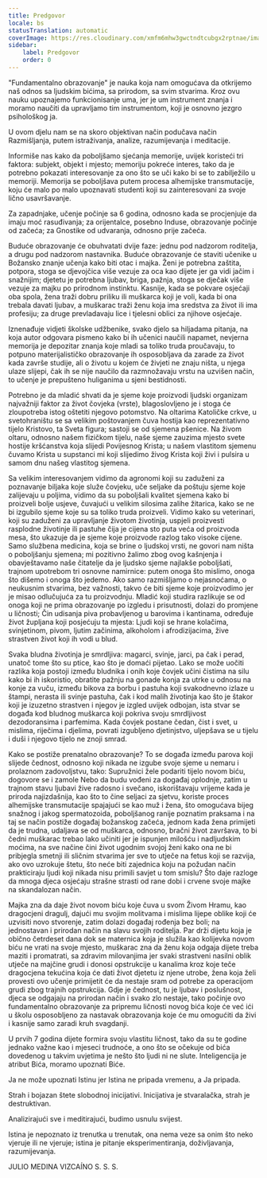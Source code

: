 ```yaml
---
title: Predgovor
locale: bs
statusTranslation: automatic
coverImage: https://res.cloudinary.com/xmfm6mhw3gwctndtcubgx2rptnae/image/upload/v1740337243/small_cover_educacion_fundamental_a051170f1c.webp
sidebar:
    label: Predgovor
    order: 0
---
```

"Fundamentalno obrazovanje" je nauka koja nam omogućava da otkrijemo naš odnos sa ljudskim bićima, sa prirodom, sa svim stvarima. Kroz ovu nauku upoznajemo funkcionisanje uma, jer je um instrument znanja i moramo naučiti da upravljamo tim instrumentom, koji je osnovno jezgro psihološkog ja.

U ovom djelu nam se na skoro objektivan način podučava način Razmišljanja, putem istraživanja, analize, razumijevanja i meditacije.

Informiše nas kako da poboljšamo sjećanja memorije, uvijek koristeći tri faktora: subjekt, objekt i mjesto; memoriju pokreće interes, tako da je potrebno pokazati interesovanje za ono što se uči kako bi se to zabilježilo u memoriji. Memorija se poboljšava putem procesa alhemijske transmutacije, koju će malo po malo upoznavati studenti koji su zainteresovani za svoje lično usavršavanje.

Za zapadnjake, učenje počinje sa 6 godina, odnosno kada se procjenjuje da imaju moć rasuđivanja; za orijentalce, posebno Induse, obrazovanje počinje od začeća; za Gnostike od udvaranja, odnosno prije začeća.

Buduće obrazovanje će obuhvatati dvije faze: jednu pod nadzorom roditelja, a drugu pod nadzorom nastavnika. Buduće obrazovanje će staviti učenike u Božansko znanje učenja kako biti otac i majka. Ženi je potrebna zaštita, potpora, stoga se djevojčica više vezuje za oca kao dijete jer ga vidi jačim i snažnijim; djetetu je potrebna ljubav, briga, pažnja, stoga se dječak više vezuje za majku po prirodnom instinktu. Kasnije, kada se pokvare osjećaji oba spola, žena traži dobru priliku ili muškarca koji je voli, kada bi ona trebala davati ljubav, a muškarac traži ženu koja ima sredstva za život ili ima profesiju; za druge prevladavaju lice i tjelesni oblici za njihove osjećaje.

Iznenađuje vidjeti školske udžbenike, svako djelo sa hiljadama pitanja, na koja autor odgovara pismeno kako bi ih učenici naučili napamet, nevjerna memorija je depozitar znanja koje mladi sa toliko truda proučavaju, to potpuno materijalističko obrazovanje ih osposobljava da zarade za život kada završe studije, ali o životu u kojem će živjeti ne znaju ništa, u njega ulaze slijepi, čak ih se nije naučilo da razmnožavaju vrstu na uzvišen način, to učenje je prepušteno huliganima u sjeni bestidnosti.

Potrebno je da mladić shvati da je sjeme koje proizvodi ljudski organizam najvažniji faktor za život čovjeka (vrste), blagoslovljeno je i stoga će zloupotreba istog oštetiti njegovo potomstvo. Na oltarima Katoličke crkve, u svetohraništu se sa velikim poštovanjem čuva hostija kao reprezentativno tijelo Kristovo, ta Sveta figura; sastoji se od sjemena pšenice. Na živom oltaru, odnosno našem fizičkom tijelu, naše sjeme zauzima mjesto svete hostije kršćanstva koja slijedi Povijesnog Krista; u našem vlastitom sjemenu čuvamo Krista u supstanci mi koji slijedimo živog Krista koji živi i pulsira u samom dnu našeg vlastitog sjemena.

Sa velikim interesovanjem vidimo da agronomi koji su zaduženi za poznavanje biljaka koje služe čovjeku, uče seljake da poštuju sjeme koje zalijevaju u poljima, vidimo da su poboljšali kvalitet sjemena kako bi proizveli bolje usjeve, čuvajući u velikim silosima zalihe žitarica, kako se ne bi izgubilo sjeme koje su sa toliko truda proizveli. Vidimo kako su veterinari, koji su zaduženi za upravljanje životom životinja, uspjeli proizvesti rasplodne životinje ili pastuhe čija je cijena sto puta veća od proizvoda mesa, što ukazuje da je sjeme koje proizvode razlog tako visoke cijene. Samo službena medicina, koja se brine o ljudskoj vrsti, ne govori nam ništa o poboljšanju sjemena; mi pozitivno žalimo zbog ovog kašnjenja i obavještavamo naše čitatelje da je ljudsko sjeme najlakše poboljšati, trajnom upotrebom tri osnovne namirnice: putem onoga što mislimo, onoga što dišemo i onoga što jedemo. Ako samo razmišljamo o nejasnoćama, o neukusnim stvarima, bez važnosti, takvo će biti sjeme koje proizvodimo jer je misao odlučujuća za tu proizvodnju. Mladić koji studira razlikuje se od onoga koji ne prima obrazovanje po izgledu i prisutnosti, dolazi do promjene u ličnosti; Čin udisanja piva probavljenog u barovima i kantinama, određuje život župljana koji posjećuju ta mjesta: Ljudi koji se hrane kolačima, svinjetinom, pivom, ljutim začinima, alkoholom i afrodizijacima, žive strastven život koji ih vodi u blud.

Svaka bludna životinja je smrdljiva: magarci, svinje, jarci, pa čak i perad, unatoč tome što su ptice, kao što je domaći pijetao. Lako se može uočiti razlika koja postoji između bludnika i onih koje čovjek učini čistima na silu kako bi ih iskoristio, obratite pažnju na gonade konja za utrke u odnosu na konje za vuču, između bikova za borbu i pastuha koji svakodnevno izlaze u štampi, nerasta ili svinje pastuha, čak i kod malih životinja kao što je štakor koji je izuzetno strastven i njegov je izgled uvijek odbojan, ista stvar se događa kod bludnog muškarca koji pokriva svoju smrdljivost dezodoransima i parfemima. Kada čovjek postane čedan, čist i svet, u mislima, riječima i djelima, povrati izgubljeno djetinjstvo, uljepšava se u tijelu i duši i njegovo tijelo ne znoji smrad.

Kako se postiže prenatalno obrazovanje? To se događa između parova koji slijede čednost, odnosno koji nikada ne izgube svoje sjeme u nemaru i prolaznom zadovoljstvu, tako: Supružnici žele podariti tijelo novom biću, dogovore se i zamole Nebo da budu vođeni za događaj oplodnje, zatim u trajnom stavu ljubavi žive radosno i svečano, iskorištavaju vrijeme kada je priroda najizdašnija, kao što to čine seljaci za sjetvu, koriste proces alhemijske transmutacije spajajući se kao muž i žena, što omogućava bijeg snažnog i jakog spermatozoida, poboljšanog ranije poznatim praksama i na taj se način postiže događaj božanskog začeća, jednom kada žena primijeti da je trudna, udaljava se od muškarca, odnosno, bračni život završava, to bi čedni muškarac trebao lako učiniti jer je ispunjen milošću i nadljudskim moćima, na sve načine čini život ugodnim svojoj ženi kako ona ne bi pribjegla smetnji ili sličnim stvarima jer sve to utječe na fetus koji se razvija, ako ovo uzrokuje štetu, što neće biti zajednica koju na požudan način prakticiraju ljudi koji nikada nisu primili savjet u tom smislu? Što daje razloge da mnoga djeca osjećaju strašne strasti od rane dobi i crvene svoje majke na skandalozan način.

Majka zna da daje život novom biću koje čuva u svom Živom Hramu, kao dragocjeni dragulj, dajući mu svojim molitvama i mislima lijepe oblike koji će uzvisiti novo stvorenje, zatim dolazi događaj rođenja bez boli; na jednostavan i prirodan način na slavu svojih roditelja. Par drži dijetu koja je obično četrdeset dana dok se maternica koja je služila kao kolijevka novom biću ne vrati na svoje mjesto, muškarac zna da ženu koja odgaja dijete treba maziti i promatrati, sa zdravim milovanjima jer svaki strastveni nasilni oblik utječe na majčine grudi i donosi opstrukcije u kanalima kroz koje teče dragocjena tekućina koja će dati život djetetu iz njene utrobe, žena koja želi provesti ovo učenje primijetit će da nestaje sram od potrebe za operacijom grudi zbog trajnih opstrukcija. Gdje je čednost, tu je ljubav i poslušnost, djeca se odgajaju na prirodan način i svako zlo nestaje, tako počinje ovo fundamentalno obrazovanje za pripremu ličnosti novog bića koje će već ići u školu osposobljeno za nastavak obrazovanja koje će mu omogućiti da živi i kasnije samo zaradi kruh svagdanji.

U prvih 7 godina dijete formira svoju vlastitu ličnost, tako da su te godine jednako važne kao i mjeseci trudnoće, a ono što se očekuje od bića dovedenog u takvim uvjetima je nešto što ljudi ni ne slute. Inteligencija je atribut Bića, moramo upoznati Biće.

Ja ne može upoznati Istinu jer Istina ne pripada vremenu, a Ja pripada.

Strah i bojazan štete slobodnoj inicijativi. Inicijativa je stvaralačka, strah je destruktivan.

Analizirajući sve i meditirajući, budimo usnulu svijest.

Istina je nepoznato iz trenutka u trenutak, ona nema veze sa onim što neko vjeruje ili ne vjeruje; istina je pitanje eksperimentiranja, doživljavanja, razumijevanja.

JULIO MEDINA VIZCAÍNO
S. S. S.

